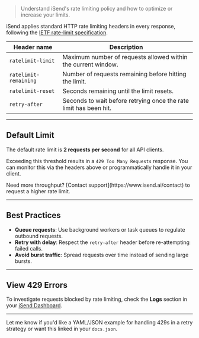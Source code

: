 > Understand iSend's rate limiting policy and how to optimize or increase your limits.

iSend applies standard HTTP rate limiting headers in every response, following the [IETF rate-limit specification](https://datatracker.ietf.org/doc/html/draft-ietf-httpapi-ratelimit-headers).

| Header name           | Description                                                         |
|-----------------------|---------------------------------------------------------------------|
| `ratelimit-limit`     | Maximum number of requests allowed within the current window.       |
| `ratelimit-remaining` | Number of requests remaining before hitting the limit.              |
| `ratelimit-reset`     | Seconds remaining until the limit resets.                           |
| `retry-after`         | Seconds to wait before retrying once the rate limit has been hit.   |

---

## Default Limit

The default rate limit is **2 requests per second** for all API clients.

Exceeding this threshold results in a `429 Too Many Requests` response. You can monitor this via the headers above or programmatically handle it in your client.

<Info>
Need more throughput? [Contact support](https://www.isend.ai/contact) to request a higher rate limit.
</Info>

---

## Best Practices

- **Queue requests**: Use background workers or task queues to regulate outbound requests.
- **Retry with delay**: Respect the `retry-after` header before re-attempting failed calls.
- **Avoid burst traffic**: Spread requests over time instead of sending large bursts.

---

## View 429 Errors

To investigate requests blocked by rate limiting, check the **Logs** section in your [iSend Dashboard](https://www.isend.ai/dashboard/logs?status=429).

---

Let me know if you'd like a YAML/JSON example for handling 429s in a retry strategy or want this linked in your `docs.json`.
